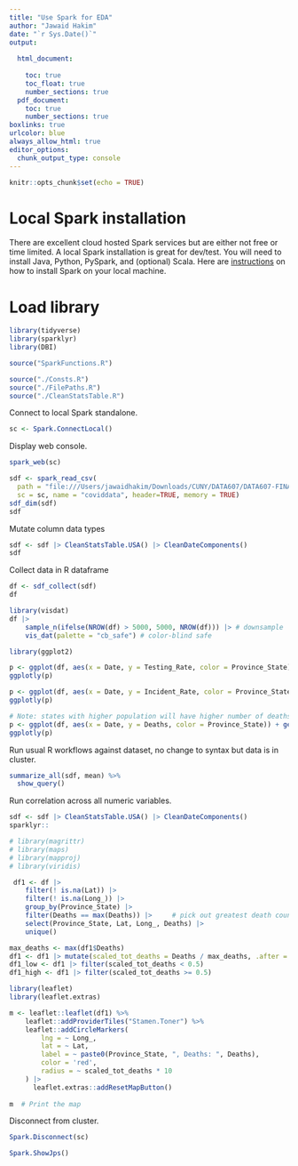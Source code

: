 ```yaml
---
title: "Use Spark for EDA"
author: "Jawaid Hakim"
date: "`r Sys.Date()`"
output:
  
  html_document:
    
    toc: true
    toc_float: true
    number_sections: true
  pdf_document: 
    toc: true
    number_sections: true
boxlinks: true
urlcolor: blue
always_allow_html: true
editor_options: 
  chunk_output_type: console
---
```


```r
knitr::opts_chunk$set(echo = TRUE)
```

# Local Spark installation

There are excellent cloud hosted Spark services but are either not free or time limited. A local Spark installation is great for dev/test. You will need to install Java, Python, PySpark, and (optional) Scala. Here are [instructions](https://sparkbyexamples.com/pyspark) on how to install Spark on your local machine.

# Load library

```r
library(tidyverse)
library(sparklyr)
library(DBI)
```

```r
source("SparkFunctions.R")
```

```r
source("./Consts.R")
source("./FilePaths.R")
source("./CleanStatsTable.R")
```

Connect to local Spark standalone.

```r
sc <- Spark.ConnectLocal()
```

Display web console.

```r
spark_web(sc)
```


```r
sdf <- spark_read_csv(
  path = "file:///Users/jawaidhakim/Downloads/CUNY/DATA607/DATA607-FINALPROJECT/data/processed/*/*/usa-*.csv",
  sc = sc, name = "coviddata", header=TRUE, memory = TRUE)
sdf_dim(sdf)
sdf
```

Mutate column data types

```r
sdf <- sdf |> CleanStatsTable.USA() |> CleanDateComponents()
sdf
```

Collect data in R dataframe

```r
df <- sdf_collect(sdf)
df
```

```r
library(visdat)
df |> 
    sample_n(ifelse(NROW(df) > 5000, 5000, NROW(df))) |> # downsample
    vis_dat(palette = "cb_safe") # color-blind safe 
```


```r
library(ggplot2)
```


```r
p <- ggplot(df, aes(x = Date, y = Testing_Rate, color = Province_State)) + geom_line()
ggplotly(p)
```

```r
p <- ggplot(df, aes(x = Date, y = Incident_Rate, color = Province_State)) + geom_line()
ggplotly(p)
```

```r
# Note: states with higher population will have higher number of deaths
p <- ggplot(df, aes(x = Date, y = Deaths, color = Province_State)) + geom_line()
ggplotly(p)
```

Run usual R workflows against dataset, no change to syntax but data is in cluster.

```r
summarize_all(sdf, mean) %>%
  show_query()
```

Run correlation across all numeric variables.

```r
sdf <- sdf |> CleanStatsTable.USA() |> CleanDateComponents()
sparklyr::
```

```r
# library(magrittr)
# library(maps)
# library(mapproj)
# library(viridis)

```


```r
 df1 <- df |>
    filter(! is.na(Lat)) |>
    filter(! is.na(Long_)) |>
    group_by(Province_State) |>
    filter(Deaths == max(Deaths)) |>     # pick out greatest death count
    select(Province_State, Lat, Long_, Deaths) |>
    unique()

max_deaths <- max(df1$Deaths)
df1 <- df1 |> mutate(scaled_tot_deaths = Deaths / max_deaths, .after = Deaths)
df1_low <- df1 |> filter(scaled_tot_deaths < 0.5)
df1_high <- df1 |> filter(scaled_tot_deaths >= 0.5)
```


```r
library(leaflet)
library(leaflet.extras)
```


```r
m <- leaflet::leaflet(df1) %>%
    leaflet::addProviderTiles("Stamen.Toner") %>%
    leaflet::addCircleMarkers(
        lng = ~ Long_,
        lat = ~ Lat,
        label = ~ paste0(Province_State, ", Deaths: ", Deaths),
        color = 'red',
        radius = ~ scaled_tot_deaths * 10
    ) |>
      leaflet.extras::addResetMapButton()
    
m  # Print the map
```

Disconnect from cluster.

```r
Spark.Disconnect(sc)
```

```r
Spark.ShowJps()
```

